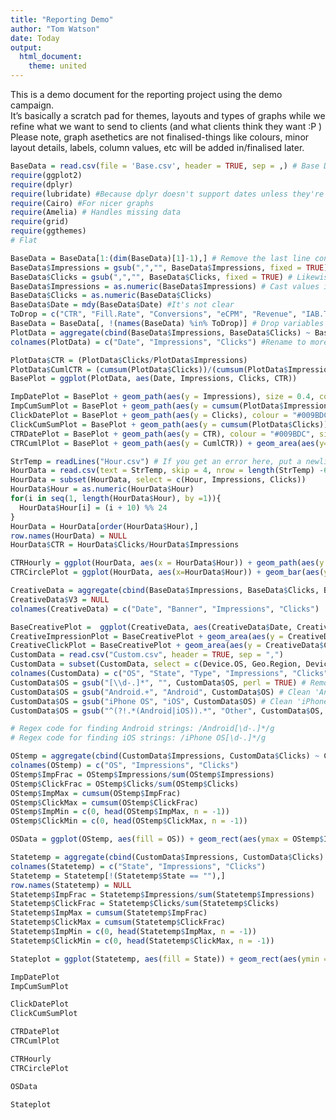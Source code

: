 ```yaml
---
title: "Reporting Demo"
author: "Tom Watson"
date: Today
output: 
  html_document:
    theme: united
---
```


This is a demo document for the reporting project using the demo campaign.  
It's basically a scratch pad for themes, layouts and types of graphs while we refine what we want to send to clients (and what clients think they want :P )  
Please note, graph asethetics are not finalised-things like colours, minor layout details, labels, column values, etc will be added in/finalised later.

```r
BaseData = read.csv(file = 'Base.csv', header = TRUE, sep = ,) # Base Data contains everything about campaign except hour and custom report information
require(ggplot2)
require(dplyr)
require(lubridate) #Because dplyr doesn't support dates unless they're POSIXCT format
require(Cairo) #For nicer graphs
require(Amelia) # Handles missing data
require(grid)
require(ggthemes)
# Flat

BaseData = BaseData[1:(dim(BaseData)[1]-1),] # Remove the last line containing the totals.
BaseData$Impressions = gsub(",","", BaseData$Impressions, fixed = TRUE) # Remove the comma's from the values
BaseData$Clicks = gsub(",","", BaseData$Clicks, fixed = TRUE) # Likewise for clicks
BaseData$Impressions = as.numeric(BaseData$Impressions) # Cast values into numbers
BaseData$Clicks = as.numeric(BaseData$Clicks)
BaseData$Date = mdy(BaseData$Date) #It's not clear
ToDrop = c("CTR", "Fill.Rate", "Conversions", "eCPM", "Revenue", "IAB.Tier.1.Categories")
BaseData = BaseData[, !(names(BaseData) %in% ToDrop)] # Drop variables useless for external reporting
PlotData = aggregate(cbind(BaseData$Impressions, BaseData$Clicks) ~ BaseData$Date, BaseData, FUN = sum)
colnames(PlotData) = c("Date", "Impressions", "Clicks") #Rename to more readable formats

PlotData$CTR = (PlotData$Clicks/PlotData$Impressions)
PlotData$CumlCTR = (cumsum(PlotData$Clicks))/(cumsum(PlotData$Impressions))
BasePlot = ggplot(PlotData, aes(Date, Impressions, Clicks, CTR))

ImpDatePlot = BasePlot + geom_path(aes(y = Impressions), size = 0.4, colour = "#1DABB8")+ labs(title = "Impressions per day", x = "Date", y = "Impressions") + scale_y_continuous(breaks = c(0,10000,20000,30000,40000,50000,60000,70000)) + theme(plot.margin = unit(c(0,0,0,0),"cm")) + theme_few() + scale_colour_few() + theme(plot.title = element_text(size = 16, family = "Ubuntu"),text = element_text(family = "Ubuntu Light")) + theme(panel.border = element_blank())
ImpCumSumPlot = BasePlot + geom_path(aes(y = cumsum(PlotData$Impressions))) + geom_area(aes(y=cumsum(PlotData$Impressions)), fill = "#009BDC", alpha = 0.5) + scale_y_continuous(breaks = round(seq(0,max(cumsum(PlotData$Impressions)), length.out = 10))) + labs(title = "Cumulative Impressions by date", x = "Date", y = "") +   theme(plot.margin = unit(c(0,0,0,0),"cm")) + theme_few() + scale_colour_few() + theme(plot.title = element_text(size = 16, family = "Ubuntu"),text = element_text(family = "Ubuntu Light")) + theme(panel.border = element_blank())
ClickDatePlot = BasePlot + geom_path(aes(y = Clicks), colour = "#009BDC", size = 0.4) + labs(title = "Clicks per day", x= "Date", y = "Clicks") + scale_y_continuous(breaks = seq(0, max(PlotData$Clicks), by = 50)) + theme(plot.margin = unit(c(0,0,0,0),"cm")) + theme_few() + scale_colour_few() + theme(plot.title = element_text(size = 16, family = "Ubuntu"),text = element_text(family = "Ubuntu Light")) + theme(panel.border = element_blank())
ClickCumSumPlot = BasePlot + geom_path(aes(y = cumsum(PlotData$Clicks))) + geom_area(aes(y=cumsum(PlotData$Clicks)), fill = "#009BDC", alpha = 0.5) + scale_y_continuous(breaks = round(seq(0,max(cumsum(PlotData$Clicks)), length.out = 10))) + labs(title = "Cumulative Clicks by date", x = "Date", y = "Cumulative Clicks") + theme(plot.margin = unit(c(0,0,0,0),"cm")) + theme_few() + scale_colour_few() + theme(plot.title = element_text(size = 16, family = "Ubuntu"),text = element_text(family = "Ubuntu Light")) + theme(panel.border = element_blank())
CTRDatePlot = BasePlot + geom_path(aes(y = CTR), colour = "#009BDC", size = 0.4) + labs(title = "CTR per day", x = "Date", y = "CTR") + scale_y_continuous(breaks = seq(0,max(PlotData$CTR), length.out = 10), labels = scales::percent) + theme(plot.margin = unit(c(0,0,0,0),"cm")) + theme_few() + scale_colour_few() + theme(plot.title = element_text(size = 16, family = "Ubuntu"),text = element_text(family = "Ubuntu Light")) + theme(panel.border = element_blank())
CTRCumlPlot = BasePlot + geom_path(aes(y = CumlCTR)) + geom_area(aes(y=CumlCTR), fill = "#009BDC", alpha = 0.5) + scale_y_continuous(breaks = seq(0, max(PlotData$CumlCTR), length.out = 10), labels = scales::percent) + labs(title = "Cumulative CTR", x = "Date", y = "CTR") + theme(plot.margin = unit(c(0,0,0,0),"cm")) + theme_few() + scale_colour_few() + theme(plot.title = element_text(size = 16, family = "Ubuntu"),text = element_text(family = "Ubuntu Light")) + theme(panel.border = element_blank())

StrTemp = readLines("Hour.csv") # If you get an error here, put a newline character at the end of the file
HourData = read.csv(text = StrTemp, skip = 4, nrow = length(StrTemp) -6, header= TRUE, sep = ",")
HourData = subset(HourData, select = c(Hour, Impressions, Clicks))
HourData$Hour = as.numeric(HourData$Hour)
for(i in seq(1, length(HourData$Hour), by =1)){
  HourData$Hour[i] = (i + 10) %% 24
}
HourData = HourData[order(HourData$Hour),]
row.names(HourData) = NULL
HourData$CTR = HourData$Clicks/HourData$Impressions

CTRHourly = ggplot(HourData, aes(x = HourData$Hour)) + geom_path(aes(y = HourData$CTR)) + geom_area(aes(y = HourData$CTR), fill = "#009BDC", alpha = 0.5) + scale_x_continuous(breaks = seq(0,23, by =2)) + scale_y_continuous(breaks = seq(0, max(HourData$CTR), length.out = 6), labels = scales::percent) + labs(title = "CTR by Hour", x = "Hour (24hr format)", y = "CTR") + theme_few() + scale_colour_few() + theme(plot.title = element_text(size = 16, family = "Ubuntu"),text = element_text(family = "Ubuntu Light")) + theme(panel.border = element_blank())
CTRCirclePlot = ggplot(HourData, aes(x=HourData$Hour)) + geom_bar(aes(y = CTR, fill = Hour), width = 1, stat = "identity")+ scale_x_continuous(breaks = seq(0,23, by =2)) + theme_update(axis.text = element_blank(), axis.ticks.y = element_blank()) + theme_few() + scale_colour_few() + theme(plot.margin = unit(c(0,0,0,0),"cm")) + theme(axis.title = element_blank()) + theme(plot.title = element_text(size = 16, family = "Ubuntu"),text = element_text(family = "Ubuntu Light")) + guides(fill = FALSE) + labs(title = "CTR By Hour", x = NULL, y = NULL) +theme(panel.border = element_blank()) + coord_polar(start = -0.1) + theme(axis.text.y = element_blank())

CreativeData = aggregate(cbind(BaseData$Impressions, BaseData$Clicks, BaseData$Banners) ~ BaseData$Date + BaseData$Banners, FUN = sum)
CreativeData$V3 = NULL
colnames(CreativeData) = c("Date", "Banner", "Impressions", "Clicks")

BaseCreativePlot =  ggplot(CreativeData, aes(CreativeData$Date, CreativeData$Impressions, CreativeData$Clicks))
CreativeImpressionPlot = BaseCreativePlot + geom_area(aes(y = CreativeData$Impressions, colour = CreativeData$Banner, fill = CreativeData$Banner), position = 'fill')
CreativeClickPlot = BaseCreativePlot + geom_area(aes(y = CreativeData$Clicks, colour = CreativeData$Banner, fill = CreativeData$Banner), position = 'stack') + theme(plot.margin = unit(c(0,0,0,0),"cm"))
CustomData = read.csv("Custom.csv", header = TRUE, sep = ",")
CustomData = subset(CustomData, select = c(Device.OS, Geo.Region, Device.Type, Impressions, Clicks))
colnames(CustomData) = c("OS", "State", "Type", "Impressions", "Clicks")
CustomData$OS = gsub("[\\d-.]*", "", CustomData$OS, perl = TRUE) # Remove version numbers
CustomData$OS = gsub("Android.+", "Android", CustomData$OS) # Clean 'Android....' entries
CustomData$OS = gsub("iPhone OS", "iOS", CustomData$OS) # Clean 'iPhone/iOS/etc...' entries
CustomData$OS = gsub("^(?!.*(Android|iOS)).*", "Other", CustomData$OS, ignore.case = FALSE, perl = TRUE) # Label everything that's not Android or iOS as 'Other'

# Regex code for finding Android strings: /Android[\d-.]*/g
# Regex code for finding iOS strings: /iPhone OS[\d-.]*/g

OStemp = aggregate(cbind(CustomData$Impressions, CustomData$Clicks) ~ CustomData$OS, FUN = sum) # Aggregate on OS for graphs
colnames(OStemp) = c("OS", "Impressions", "Clicks")
OStemp$ImpFrac = OStemp$Impressions/sum(OStemp$Impressions)
OStemp$ClickFrac = OStemp$Clicks/sum(OStemp$Clicks)
OStemp$ImpMax = cumsum(OStemp$ImpFrac)
OStemp$ClickMax = cumsum(OStemp$ClickFrac)
OStemp$ImpMin = c(0, head(OStemp$ImpMax, n = -1))
OStemp$ClickMin = c(0, head(OStemp$ClickMax, n = -1))

OSData = ggplot(OStemp, aes(fill = OS)) + geom_rect(aes(ymax = OStemp$ImpMax, ymin = OStemp$ImpMin, xmax = 0.6, xmin = 0.3), colour = "white") + geom_rect(aes(ymax = OStemp$ClickMax, ymin = OStemp$ClickMin, xmax = 0.3, xmin = 0), colour = "white") + theme(panel.grid=element_blank()) + theme(axis.text=element_blank()) + theme(axis.ticks=element_blank()) + theme(panel.background = element_blank()) + theme(legend.position = "bottom") + theme(legend.title = element_blank()) + labs(x= NULL, y = NULL) + theme(plot.margin = unit(c(0,0,0,0),"cm")) + geom_text(aes(label = paste(round(ImpFrac*100, 2), "%"), x = 0.45, y = ((ImpMax + ImpMin)/2), inherit.aes = TRUE, show.legend = FALSE), family = "Ubuntu Light") + geom_text(aes(label = paste(round(ClickFrac*100,2),"%"), x = 0.15, y = ((ClickMin + ClickMax)/2), inherit.aes = TRUE, show.legend = FALSE)) + coord_flip() + theme(plot.margin = unit(c(0,0,0,0),"cm")) + theme_few() + scale_colour_few() + xlim(-0.1,0.7) + ylim(-0.2,1) + theme(panel.border = element_blank(), axis.ticks = element_blank(), axis.text = element_blank(), legend.position = "bottom") + annotate("text", x = 0.45, y = -0.105, label = "Impressions", size = 5, family = "Ubuntu Light") + annotate("text", x = 0.15, y = -0.05, label = "Clicks", size = 5, family = "Ubuntu Light") + annotate("text", x = 0.7, y = 0.5, label = "Platform Breakdown", size = 6, family = "Ubuntu Light")

Statetemp = aggregate(cbind(CustomData$Impressions, CustomData$Clicks) ~ CustomData$State, FUN = sum)
colnames(Statetemp) = c("State", "Impressions", "Clicks")
Statetemp = Statetemp[!(Statetemp$State == ""),]
row.names(Statetemp) = NULL
Statetemp$ImpFrac = Statetemp$Impressions/sum(Statetemp$Impressions)
Statetemp$ClickFrac = Statetemp$Clicks/sum(Statetemp$Clicks)
Statetemp$ImpMax = cumsum(Statetemp$ImpFrac)
Statetemp$ClickMax = cumsum(Statetemp$ClickFrac)
Statetemp$ImpMin = c(0, head(Statetemp$ImpMax, n = -1))
Statetemp$ClickMin = c(0, head(Statetemp$ClickMax, n = -1))

Stateplot = ggplot(Statetemp, aes(fill = State)) + geom_rect(aes(ymin = ImpMin, ymax = ImpMax, xmin = 0, xmax = 0.2), colour = "White") + geom_rect(aes(ymin = ClickMin, ymax = ClickMax, xmin = 0.2, xmax = 0.4), colour = "white") + xlim(c(0,0.5))+ annotate("text", x = 0.1, y = 1.1, label = "Proportional \n Impressions by State", size = 5, fontface = "bold") + annotate("text", x = 0.3, y = 1.1, label = "Proportional cicks \n by state", size = 5, fontface = "bold") + labs(x = "", y = "") + theme(panel.grid=element_blank()) + theme(axis.text=element_blank()) + theme(axis.ticks=element_blank()) + theme(panel.background = element_blank()) + theme(legend.title = element_blank()) + guides(fill = guide_legend(override.aes = list(colour = NULL))) + theme(plot.margin = unit(c(0,0,0,0),"cm"))

```


```r
ImpDatePlot
ImpCumSumPlot
```

```r
ClickDatePlot
ClickCumSumPlot
```
 
```r
CTRDatePlot
CTRCumlPlot
```

```r
CTRHourly
CTRCirclePlot
```
 
```r
OSData
```

```r
Stateplot
```